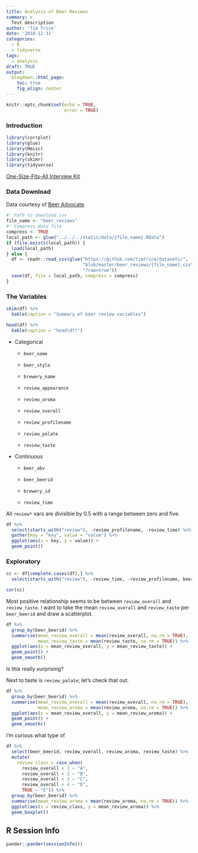 ```yaml
---
title: Analysis of Beer Reviews
summary: >
  Test description
author: 'Tim Trice'
date: '2018-12-31'
categories:
  - R
  - tidyverse
tags: 
  - analysis
draft: TRUE
output:
  blogdown::html_page:
    toc: true
    fig_align: center
---
```


```r
knitr::opts_chunk$set(echo = TRUE, 
                      error = TRUE)
```

### Introduction

```r
library(corrplot)
library(glue)
library(Hmisc)
library(knitr)
library(skimr)
library(tidyverse)
```

[One-Size-Fits-All Interview Kit](https://www.linkedin.com/pulse/how-hire-test-data-skills-one-size-fits-all-interview-tanya-cashorali/)

### Data Download

Data courtesy of [Beer Advocate](http://www.beeradvocate.com/).

```r
#' Path to download csv
file_name <- "beer_reviews"
#' Compress data file
compress <- TRUE
local_path <- glue("../../../static/data/{file_name}.RData")
if (file.exists(local_path)) {
  load(local_path)
} else {
  df <- readr::read_csv(glue("https://github.com/timtrice/datasets/", 
                             "blob/master/beer_reviews/{file_name}.csv", 
                             "?raw=true"))
  save(df, file = local_path, compress = compress)
}
```

### The Variables

```r
skim(df) %>% 
  kable(caption = "Summary of beer review variables")
```

```r
head(df) %>% 
  kable(caption = "head(df)")
```

  * Categorical
  
    + `beer_name`
    
    + `beer_style`
    
    + `brewery_name`
    
    + `review_appearance`
    
    + `review_aroma`
    
    + `review_overall`
    
    + `review_profilename`
    
    + `review_palate`
    
    + `review_taste`
    
  * Continuous
  
    + `beer_abv`
    
    + `beer_beerid`

    + `brewery_id`
    
    + `review_time`

All `review*` vars are divisible by 0.5 with a range between zero and five. 

```r
df %>% 
  select(starts_with("review"), -review_profilename, -review_time) %>% 
  gather(key = "key", value = "value") %>% 
  ggplot(aes(x = key, y = value)) + 
  geom_point()
```

### Exploratory

```r
cc <- df[complete.cases(df),] %>% 
  select(starts_with("review"), -review_time, -review_profilename, beer_abv)
```

```r
cor(cc)
```

Most positive relationship seems to be between `review_overall` and `review_taste`. I want to take the mean `review_overall` and `review_taste` per `beer_beerid` and draw a scatterplot.

```r
df %>% 
  group_by(beer_beerid) %>% 
  summarise(mean_review_overall = mean(review_overall, na.rm = TRUE), 
            mean_review_taste = mean(review_taste, na.rm = TRUE)) %>% 
  ggplot(aes(x = mean_review_overall, y = mean_review_taste)) + 
  geom_point() + 
  geom_smooth()
```

Is this really surprising?

Next to taste is `review_palate`; let's check that out.

```r
df %>% 
  group_by(beer_beerid) %>% 
  summarise(mean_review_overall = mean(review_overall, na.rm = TRUE), 
            mean_review_aroma = mean(review_aroma, na.rm = TRUE)) %>% 
  ggplot(aes(x = mean_review_overall, y = mean_review_aroma)) + 
  geom_point() + 
  geom_smooth()
```

I'm curious what type of 

```r
df %>% 
  select(beer_beerid, review_overall, review_aroma, review_taste) %>% 
  mutate(
    review_class = case_when(
      review_overall < 1 ~ "A", 
      review_overall < 2 ~ "B", 
      review_overall < 3 ~ "C", 
      review_overall < 4 ~ "D", 
      TRUE ~ "E")) %>% 
  group_by(beer_beerid) %>% 
  summarise(mean_review_aroma = mean(review_aroma, na.rm = TRUE)) %>% 
  ggplot(aes(x = review_class, y = mean_review_aroma)) %>% 
  geom_boxplot()
```

## R Session Info

```r
pander::pander(sessionInfo())
```
